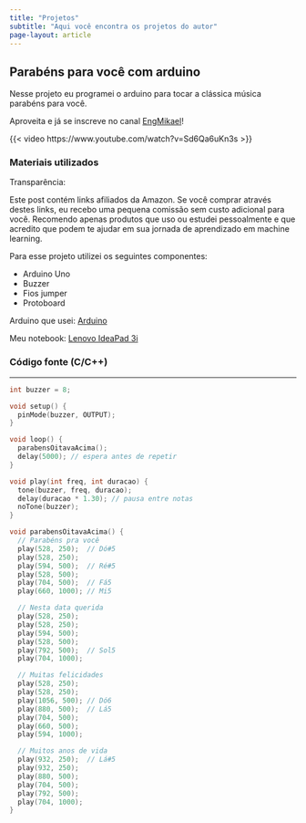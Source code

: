 ```yaml
---
title: "Projetos"
subtitle: "Aqui você encontra os projetos do autor"
page-layout: article
--- 
```


## Parabéns para você com arduino

Nesse projeto eu programei o arduino para tocar a clássica música parabéns para você.

:::{.callout-tip title="Dica"}
Aproveita e já se inscreve no canal
[EngMikael](https://www.youtube.com/@Engmikaelsilva)!
:::

{{< video https://www.youtube.com/watch?v=Sd6Qa6uKn3s >}}


### Materiais utilizados

:::{.callout-warning title="Note"}
Transparência: 

Este post contém links afiliados da Amazon. Se você comprar através destes links, eu recebo uma pequena comissão sem custo adicional para você. Recomendo apenas produtos que uso ou estudei pessoalmente e que acredito que podem te ajudar em sua jornada de aprendizado em machine learning.
:::

Para esse projeto utilizei os seguintes componentes:

- Arduino Uno
- Buzzer
- Fios jumper
- Protoboard

Arduino que usei: [Arduino](https://amzn.to/3IVCJOW)

Meu notebook: [Lenovo IdeaPad 3i](https://amzn.to/4m0zDrF)

### Código fonte (C/C++)

---
```C
int buzzer = 8;

void setup() {
  pinMode(buzzer, OUTPUT);
}

void loop() {
  parabensOitavaAcima();
  delay(5000); // espera antes de repetir
}

void play(int freq, int duracao) {
  tone(buzzer, freq, duracao);
  delay(duracao * 1.30); // pausa entre notas
  noTone(buzzer);
}

void parabensOitavaAcima() {
  // Parabéns pra você
  play(528, 250);  // Dó#5
  play(528, 250);
  play(594, 500);  // Ré#5
  play(528, 500);
  play(704, 500);  // Fá5
  play(660, 1000); // Mi5

  // Nesta data querida
  play(528, 250);
  play(528, 250);
  play(594, 500);
  play(528, 500);
  play(792, 500);  // Sol5
  play(704, 1000);

  // Muitas felicidades
  play(528, 250);
  play(528, 250);
  play(1056, 500); // Dó6
  play(880, 500);  // Lá5
  play(704, 500);
  play(660, 500);
  play(594, 1000);

  // Muitos anos de vida
  play(932, 250);  // Lá#5
  play(932, 250);
  play(880, 500);
  play(704, 500);
  play(792, 500);
  play(704, 1000);
}
```


